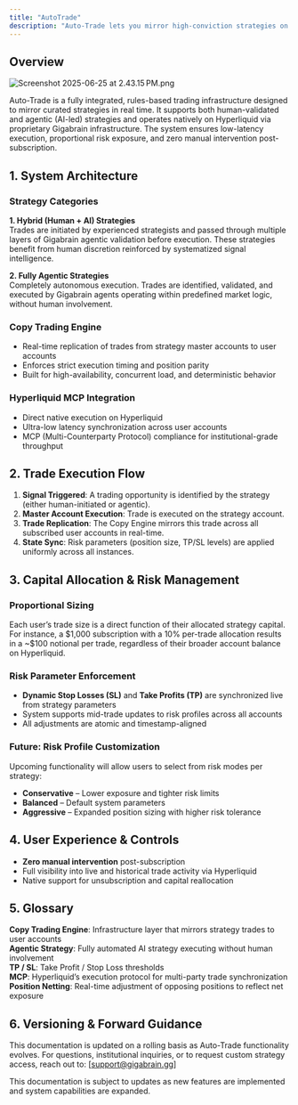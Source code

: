 ```yaml
---
title: "AutoTrade"
description: "Auto-Trade lets you mirror high-conviction strategies on Hyperliquid — fully automated, risk-managed, and powered by Gigabrain."
---
```


## Overview

![Screenshot 2025-06-25 at 2.43.15 PM.png](/images/Screenshot2025-06-25at2.43.15PM.png)

Auto-Trade is a fully integrated, rules-based trading infrastructure designed to mirror curated strategies in real time. It supports both human-validated and agentic (AI-led) strategies and operates natively on Hyperliquid via proprietary Gigabrain infrastructure. The system ensures low-latency execution, proportional risk exposure, and zero manual intervention post-subscription.

## 1. System Architecture

### Strategy Categories

**1. Hybrid (Human \+ AI) Strategies**\
Trades are initiated by experienced strategists and passed through multiple layers of Gigabrain agentic validation before execution. These strategies benefit from human discretion reinforced by systematized signal intelligence.

**2. Fully Agentic Strategies**\
Completely autonomous execution. Trades are identified, validated, and executed by Gigabrain agents operating within predefined market logic, without human involvement.

### Copy Trading Engine

- Real-time replication of trades from strategy master accounts to user accounts
- Enforces strict execution timing and position parity
- Built for high-availability, concurrent load, and deterministic behavior

### Hyperliquid MCP Integration

- Direct native execution on Hyperliquid
- Ultra-low latency synchronization across user accounts
- MCP (Multi-Counterparty Protocol) compliance for institutional-grade throughput

## 2. Trade Execution Flow

1. **Signal Triggered**: A trading opportunity is identified by the strategy (either human-initiated or agentic).
2. **Master Account Execution**: Trade is executed on the strategy account.
3. **Trade Replication**: The Copy Engine mirrors this trade across all subscribed user accounts in real-time.
4. **State Sync**: Risk parameters (position size, TP/SL levels) are applied uniformly across all instances.

## 3. Capital Allocation & Risk Management

### Proportional Sizing

Each user’s trade size is a direct function of their allocated strategy capital. For instance, a \$1,000 subscription with a 10% per-trade allocation results in a ~\$100 notional per trade, regardless of their broader account balance on Hyperliquid.

### Risk Parameter Enforcement

- **Dynamic Stop Losses (SL)** and **Take Profits (TP)** are synchronized live from strategy parameters
- System supports mid-trade updates to risk profiles across all accounts
- All adjustments are atomic and timestamp-aligned

### Future: Risk Profile Customization

Upcoming functionality will allow users to select from risk modes per strategy:

- **Conservative** – Lower exposure and tighter risk limits
- **Balanced** – Default system parameters
- **Aggressive** – Expanded position sizing with higher risk tolerance

## 4. User Experience & Controls

- **Zero manual intervention** post-subscription
- Full visibility into live and historical trade activity via Hyperliquid
- Native support for unsubscription and capital reallocation

## 5. Glossary

**Copy Trading Engine**: Infrastructure layer that mirrors strategy trades to user accounts\
**Agentic Strategy**: Fully automated AI strategy executing without human involvement\
**TP / SL**: Take Profit / Stop Loss thresholds\
**MCP**: Hyperliquid’s execution protocol for multi-party trade synchronization\
**Position Netting**: Real-time adjustment of opposing positions to reflect net exposure

## 6. Versioning & Forward Guidance

This documentation is updated on a rolling basis as Auto-Trade functionality evolves. For questions, institutional inquiries, or to request custom strategy access, reach out to: [[support@gigabrain.gg](mailto:support@gigabrain.gg)]

<Info>
  This documentation is subject to updates as new features are implemented and system capabilities are expanded.
</Info>